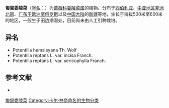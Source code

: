 {{Speciesbox
| name = 匍匐委陵菜
| status = 
| status_system = 
| image = Potentilla reptans beauvais-carriere-bracheux 60 20062008 1.jpg
| genus = Potentilla
| species = reptans
| authority = L.
| subdivision_ranks =[[变种|变种]]
| subdivision =
* 匍匐委陵菜 ''P. r.'' var. ''reptans''
* [[绢毛匍匐委陵菜|绢毛匍匐委陵菜]] ''P. r.'' var. ''sericophylla''
}}

'''匍匐委陵菜'''（[[学名|学名]]：{{lang|la|''Potentilla reptans''}}）为[[蔷薇科|蔷薇科]][[委陵菜属|委陵菜属]]的植物。分布于[[西伯利亚|西伯利亚]]、[[中亚地区非洲北部|中亚地区非洲北部]]、[[广布于欧洲至俄罗斯|广布于欧洲至俄罗斯]]以及[[中国大陆|中国大陆]]的[[新疆|新疆]]等地，生长于海拔500米至600米的地区，一般生于田边潮湿处，目前尚未由人工引种栽培。

== 异名 ==
* Potentilla hemsleyana Th. Wolf
* Potentilla reptans L. var. incisa Franch.
* Potentilla reptans L. var. sericophylla Franch.

== 参考文献 ==
<div class="references-small">
* {{cite web| url =http://www.bioinfo.cn/db05/KmzwSpecies.php?action=view&id=19186| title =匍匐委陵菜（原变种）| work =《中国高等植物数据库全库》| publisher =中国科学院微生物研究所| author =昆明植物研究所| accessdate =2009-02-25| deadurl =yes| archiveurl =https://web.archive.org/web/20160305005200/http://www.bioinfo.cn/db05/KmzwSpecies.php?action=view&id=19186| archivedate =2016-03-05}}
</div>
{{Taxonbar|from=Q130224}}

[[Category:委陵菜属|匍匐委陵菜]]
[[Category:卡尔·林奈命名的生物分类|Category:卡尔·林奈命名的生物分类]]


{{植物小作品}}